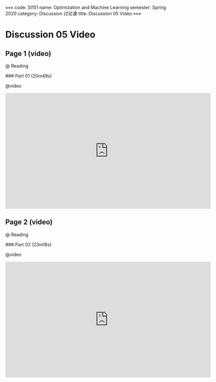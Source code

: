 «««
code: SI151
name: Optimization and Machine Learning
semester: Spring 2020
category: Discussion 讨论课
title: Discussion 05 Video
»»»

# Discussion 05 Video

## Page 1 (video)

@ Reading

<div class="markdown-body">
### Part 01 (20m49s)
</div>

@video

<iframe src="https://watchsb.com/e/s2oy6aqpsw74.html" frameborder=0 marginwidth=0 marginheight=0 scrolling=no width=640 height=360 allowfullscreen></iframe>


## Page 2 (video)

@ Reading

<div class="markdown-body">
### Part 02 (23m18s)
</div>

@video

<iframe src="https://watchsb.com/e/maka6qqams9g.html" frameborder=0 marginwidth=0 marginheight=0 scrolling=no width=640 height=360 allowfullscreen></iframe>



